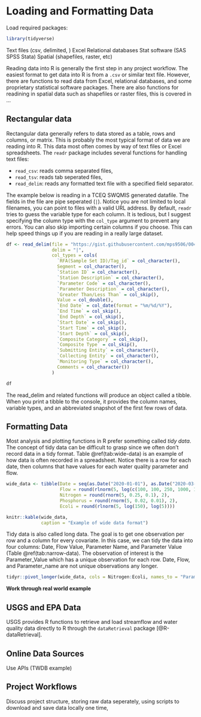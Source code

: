 # Loading and Formatting Data {#data}

Load required packages:

```r
library(tidyverse)
```


Text files (csv, delimited, )
Excel
Relational databases
Stat software (SAS SPSS Stata)
Spatial (shapefiles, raster, etc)

Reading data into R is generally the first step in any project workflow. The easiest format to get data into R is from a `.csv` or similar text file. However, there are functions to read data from Excel, relational databases, and some proprietary statistical software packages. There are also functions for readining in spatial data such as shapefiles or raster files, this is covered in ...

## Rectangular data

Rectangular data generally refers to data stored as a table, rows and columns, or matrix. This is probably the most typical format of data we are reading into R. This data most often comes by way of text files or Excel spreadsheets. The `readr` package includes several functions for handling text files: 

- `read_csv`: reads comma separated files, 
- `read_tsv`: reads tab seperated files,
- `read_delim`: reads any formatted text file with a specified field separator.

The example below is reading in a TCEQ SWQMIS generated datafile. The fields in the file are pipe seperated (`|`). Notice you are not limited to local filenames, you can point to files with a valid URL address. By default, `readr` tries to guess the variable type for each column. It is tedious, but I suggest specifying the column type with the `col_type` argument to prevent any errors. You can also skip importing certain columns if you choose. This can help speed things up if you are reading in a really large dataset.

```r
df <- read_delim(file = "https://gist.githubusercontent.com/mps9506/004624b5aa9bdf101c36278835cb38df/raw/46267d403bb450da4f7a0c726bd77d4fff1c5be5/1501_Bacteria.txt",
                 delim = "|",
                 col_types = cols(
                   `RFA(Sample Set ID)/Tag_id` = col_character(),
                   Segment = col_character(),
                   `Station ID` = col_character(),
                   `Station Description` = col_character(),
                   `Parameter Code` = col_character(),
                   `Parameter Description` = col_character(),
                   `Greater Than/Less Than` = col_skip(),
                   Value = col_double(),
                   `End Date` = col_date(format = "%m/%d/%Y"),
                   `End Time` = col_skip(),
                   `End Depth` = col_skip(),
                   `Start Date` = col_skip(),
                   `Start Time` = col_skip(),
                   `Start Depth` = col_skip(),
                   `Composite Category` = col_skip(),
                   `Composite Type` = col_skip(),
                   `Submitting Entity` = col_character(),
                   `Collecting Entity` = col_character(),
                   `Monitoring Type` = col_character(),
                   Comments = col_character())
                 )

df
```

The read_delim and related functions will produce an object called a tibble. When you print a tibble to the console, it provides the column names, variable types, and an abbreviated snapshot of the first few rows of data. 

## Formatting Data

Most analysis and plotting functions in R prefer something called *tidy data*. The concept of tidy data can be difficult to grasp since we often don't record data in a tidy format. Table \@ref(tab:wide-data) is an example of how data is often recorded in a spreadsheet. Notice there is a row for each date, then columns that have values for each water quality parameter and flow.

```r
wide_data <- tibble(Date = seq(as.Date("2020-01-01"), as.Date("2020-03-01"), length.out = 5),
                    Flow = round(rlnorm(5, log(c(100, 100, 250, 1000, 100)), log(1.5))),
                    Nitrogen = round(rnorm(5, 0.25, 0.1), 2),
                    Phosphorus = round(rnorm(5, 0.02, 0.01), 2),
                    Ecoli = round(rlnorm(5, log(150), log(5))))

knitr::kable(wide_data,
             caption = "Example of wide data format")
```

Tidy data is also called long data. The goal is to get one observation per row and a column for every covariate. In this case, we can tidy the data into four columns: Date, Flow Value, Parameter Name, and Parameter Value (Table \@ref(tab:narrow-data). The observation of interest is the Parameter_Value which has a unique observation for each row. Date, Flow, and Parameter_name are not unique observations any longer.

```r
tidyr::pivot_longer(wide_data, cols = Nitrogen:Ecoli, names_to = "Parameter_Name", values_to = "Parameter_Value")
```



**Work through real world example**




## USGS and EPA Data {#fed-data}

USGS provides R functions to retrieve and load streamflow and water quality data directly to R through the `dataRetrieval` package [@R-dataRetrieval].


## Online Data Sources

Use APIs (TWDB example)



## Project Workflows

Discuss project structure, storing raw data seperately, using scripts to download and save data locally one time, 
